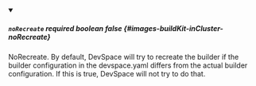 
<details className="config-field" data-expandable="false" open>
<summary>

##### `noRecreate` <span className="config-field-required" data-required="false">required</span> <span className="config-field-type">boolean</span> <span className="config-field-default">false</span> <span className="config-field-enum"></span> {#images-buildKit-inCluster-noRecreate}

NoRecreate. By default, DevSpace will try to recreate the builder if the builder configuration
in the devspace.yaml differs from the actual builder configuration. If this is
true, DevSpace will not try to do that.

</summary>



</details>

